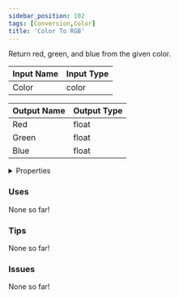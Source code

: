 ```yaml
---
sidebar_position: 102
tags: [Conversion,Color]
title: 'Color To RGB'
---
```


Return red, green, and blue from the given color.



<DocusaurusSvg />

| Input Name | Input Type |
|-----------|-----------|
| Color | color |

| Output Name | Output Type |
|-----------|-----------|
| Red | float |
| Green | float |
| Blue | float |


<details>
  <summary>Properties</summary>
  <div>
    <div>
    <table>
      <thead>
        <tr>
          <th>Is beta required?</th>
          <th>No</th>
        </tr>
        <tr>
          <th>Is this chip a trolling risk?</th>
          <th>No</th>
        </tr>
        <tr>
          <th>Is this chip a role assignment risk?</th>
          <th>No</th>
        </tr>
        <tr>
          <th>Chip UUID</th>
          <th>52565e5d-73d1-4f29-bca7-0c8ae9afcc57</th>
        </tr>
        <tr>
          <th>Room availability</th>
          <th>Available everywhere</th>
        </tr>
      </thead>
    </table>
    </div>
  </div>
</details>

### Uses

None so far!

### Tips

None so far!

### Issues

None so far!